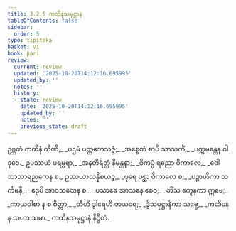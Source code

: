 ```yaml
---
title: 3.2.5 ကထိနသမုဋ္ဌာန
tableOfContents: false
sidebar:
  order: 5
type: tipitaka
basket: vi
book: pari
review:
  current: review
  updated: '2025-10-20T14:12:16.695995'
  updated_by: ''
  notes: ''
  history:
  - state: review
    date: '2025-10-20T14:12:16.695995'
    updated_by: ''
    notes: ''
    previous_state: draft
---
```



<DynamicBreadcrumb />


<ReviewStatus review={frontmatter.review} showDetails={true} />

<HypothesisAnnotation frontmatter={frontmatter} />

<Division number="262" book="pari" e="ch" v="5" p="160">

<Paragraph number="1116" type="verses" book="pari">
ဥဗ္ဘတံ ကထိနံ တီဏိ,_  
_ပဌမံ ပတ္တဘေသဇ္ဇံ;_  
_အစ္စေကံ စာပိ သာသင်္ကံ,_  
_ပက္ကမန္တေန ဝါ ဒုဝေ._  

</Paragraph>

<Paragraph number="1117" type="verses" book="pari">
ဥပဿယံ ပရမ္ပရာ,_  
_အနတိရိတ္တံ နိမန္တနာ;_  
_ဝိကပ္ပံ ရညော ဝိကာလေ,_  
_ဝေါသာသာရညကေန စ._  

</Paragraph>

<Paragraph number="1118" type="verses" book="pari">
ဥဿယာသန္နိစယဉ္စ,_  
_ပုရေ ပစ္ဆာ ဝိကာလေ စ;_  
_ပဉ္စာဟိကာ သင်္ကမနီ,_  
_ဒွေပိ အာဝသထေန စ._  

</Paragraph>

<Paragraph number="1119" type="verses" book="pari">
_ပသာခေ အာသနေ စေဝ,_  
_တိံသ ဧကူနကာ ဣမေ;_  
_ကာယဝါစာ န စ စိတ္တာ,_  
_တီဟိ ဒွါရေဟိ ဇာယရေ;_  
_ဒွိသမုဋ္ဌာနိကာ သဗ္ဗေ,_  
_ကထိနေန သဟာ သမာ._  


</Paragraph>
</Division>

<Paragraph number="1120" type="center" book="pari">
ကထိနသမုဋ္ဌာနံ နိဋ္ဌိတံ.
</Paragraph>